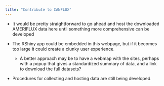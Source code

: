 ```yaml
---
title: "Contribute to CANFLUX"
---
```


* It would be pretty straightforward to go ahead and host the downloaded AMERIFLUX data here until something more comprehensive can be developed

* The RShiny app could be embedded in this webpage, but if it becomes too large it could create a clunky user experience.
    * A better approach may be to have a webmap with the sites, perhaps with a popup that gives a standardized summary of data, and a link to download the full datasets?

* Procedures for collecting and hosting data are still being developed.